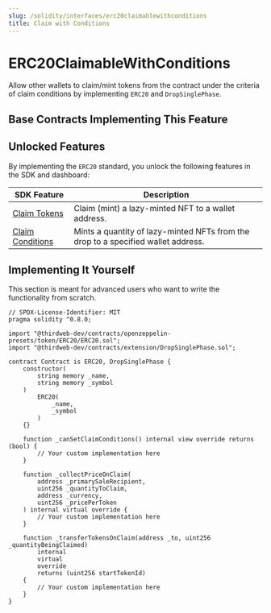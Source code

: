 ```yaml
---
slug: /solidity/interfaces/erc20claimablewithconditions
title: Claim with Conditions
---
```



# ERC20ClaimableWithConditions

Allow other wallets to claim/mint tokens from the contract under the criteria of claim conditions by
implementing `ERC20` and `DropSinglePhase`.

<ViewContractCodeButton
  link="https://github.com/thirdweb-dev/contracts/blob/main/contracts/extension/DropSinglePhase.sol"
  name="DropSinglePhase"
/>

## Base Contracts Implementing This Feature

<div className="row" style={{ marginBottom: 24 }}>
  <div className="col col--6" style={{ padding: 8 }}>
    <QuickstartCard
      name="ERC20 Drop"
      link="/solidity/base-contracts/erc-20/erc20drop"
      image="/assets/icons/general.png"
    />
  </div>
  <div className="col col--6" style={{ padding: 8 }}>
    <QuickstartCard
      name="ERC20 Vote Drop"
      link="/solidity/base-contracts/erc-20/erc20drop-vote"
      image="/assets/icons/general.png"
    />
  </div>
</div>

## Unlocked Features

By implementing the `ERC20` standard, you unlock the following features in the SDK and dashboard:

| SDK Feature                                                                                    | Description                                                                       |
| ---------------------------------------------------------------------------------------------- | --------------------------------------------------------------------------------- |
| [Claim Tokens](/sdk/interacting-with-contracts/erc721lazymintable#claim-a-lazy-minted-nft)     | Claim (mint) a lazy-minted NFT to a wallet address.                               |
| [Claim Conditions](/sdk/interacting-with-contracts/erc721Claimable#configure-claim-conditions) | Mints a quantity of lazy-minted NFTs from the drop to a specified wallet address. |

## Implementing It Yourself

This section is meant for advanced users who want to write the functionality from scratch.

```solidity
// SPDX-License-Identifier: MIT
pragma solidity ^0.8.0;

import "@thirdweb-dev/contracts/openzeppelin-presets/token/ERC20/ERC20.sol";
import "@thirdweb-dev/contracts/extension/DropSinglePhase.sol";

contract Contract is ERC20, DropSinglePhase {
    constructor(
        string memory _name,
        string memory _symbol
    )
        ERC20(
            _name,
            _symbol
        )
    {}

    function _canSetClaimConditions() internal view override returns (bool) {
        // Your custom implementation here
    }

    function _collectPriceOnClaim(
        address _primarySaleRecipient,
        uint256 _quantityToClaim,
        address _currency,
        uint256 _pricePerToken
    ) internal virtual override {
        // Your custom implementation here
    }

    function _transferTokensOnClaim(address _to, uint256 _quantityBeingClaimed)
        internal
        virtual
        override
        returns (uint256 startTokenId)
    {
        // Your custom implementation here
    }
}
```
